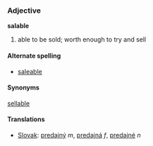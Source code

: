 ===Adjective===
'''salable'''

# able to be sold; worth enough to try and sell

====Alternate spelling====
*[[saleable]]

====Synonyms====
[[sellable]]

====Translations====

*[[Slovak]]: [[predajný]] ''m'', [[predajná]] ''f'', [[predajné]] ''n''